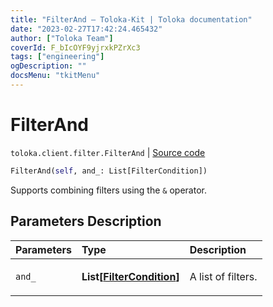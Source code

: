 ```yaml
---
title: "FilterAnd — Toloka-Kit | Toloka documentation"
date: "2023-02-27T17:42:24.465432"
author: ["Toloka Team"]
coverId: F_bIcOYF9yjrxkPZrXc3
tags: ["engineering"]
ogDescription: ""
docsMenu: "tkitMenu"
---
```


# FilterAnd
`toloka.client.filter.FilterAnd` | [Source code](https://github.com/Toloka/toloka-kit/blob/v1.1.4/src/client/filter.py#L119)

```python
FilterAnd(self, and_: List[FilterCondition])
```

Supports combining filters using the `&` operator.

## Parameters Description

| Parameters | Type | Description |
| :----------| :----| :-----------|
`and_`|**List\[[FilterCondition](/docs/toloka-kit/reference/toloka.client.filter.FilterCondition)\]**|<p>A list of filters.</p>